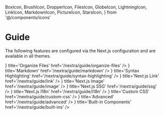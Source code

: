   BoxIcon,
  BrushIcon,
  DropperIcon,
  FilesIcon,
  GlobeIcon,
  LightningIcon,
  LinkIcon,
  MarkdownIcon,
  PictureIcon,
  StarsIcon,
} from '@/components/icons'

# Guide

The following features are configured via the Next.js configuration and are
available in all themes.

<Cards>
  <Card icon={<FilesIcon />} title='Organize Files' href='/nextra/guide/organize-files' />
  <Card icon={<MarkdownIcon />} title='Markdown' href='/nextra/guide/markdown' />
  <Card icon={<StarsIcon />} title='Syntax Highlighting' href='/nextra/guide/syntax-highlighting' />
  <Card icon={<LinkIcon />} title='Next.js Link' href='/nextra/guide/link' />
  <Card icon={<PictureIcon />} title='Next.js Image' href='/nextra/guide/image' />
  <Card icon={<LightningIcon />} title='Next.js SSG' href='/nextra/guide/ssg' />
  <Card icon={<GlobeIcon />} title='Next.js I18n' href='/nextra/guide/i18n' />
  <Card icon={<BrushIcon />} title='Custom CSS' href='/nextra/guide/custom-css' />
  <Card icon={<DropperIcon />} title='Advanced' href='/nextra/guide/advanced' />
  <Card icon={<BoxIcon />} title='Built-in Components' href='/nextra/guide/built-ins' />
</Cards>

